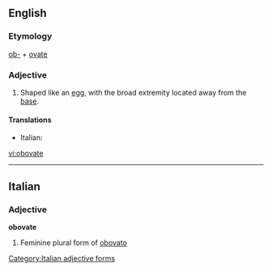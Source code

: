 ==English==
===Etymology===
[[ob-]] + [[ovate]]
===Adjective===
{{en-adj}}
# {{botany|mycology}} Shaped like an [[egg]], with the broad extremity located away from the [[base]].

====Translations====
{{top}}
*Italian: {{t|it|obovato}}
{{mid}}

{{bottom}}

[[vi:obovate]]

----
==Italian==

===Adjective===
'''obovate''' {{f}}

# Feminine plural form of [[obovato]]
[[Category:Italian adjective forms]]
{{rfc-auto}}